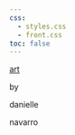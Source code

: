 ```yaml
---
css: 
  - styles.css
  - front.css
toc: false
---
```


::: {.banner}
[art](/gallery/) 

by 

danielle

navarro
:::

<!-- Mastodon verification -->
<a rel="me" href="https://fosstodon.org/@djnavarro"></a> 
<a rel="me" href="https://genart.social/@djnavarro"></a>

